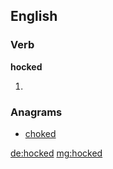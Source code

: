 ==English==

===Verb===
'''hocked'''
# {{past of|hock}}

===Anagrams===
* [[choked#English|choked]]

[[de:hocked]]
[[mg:hocked]]